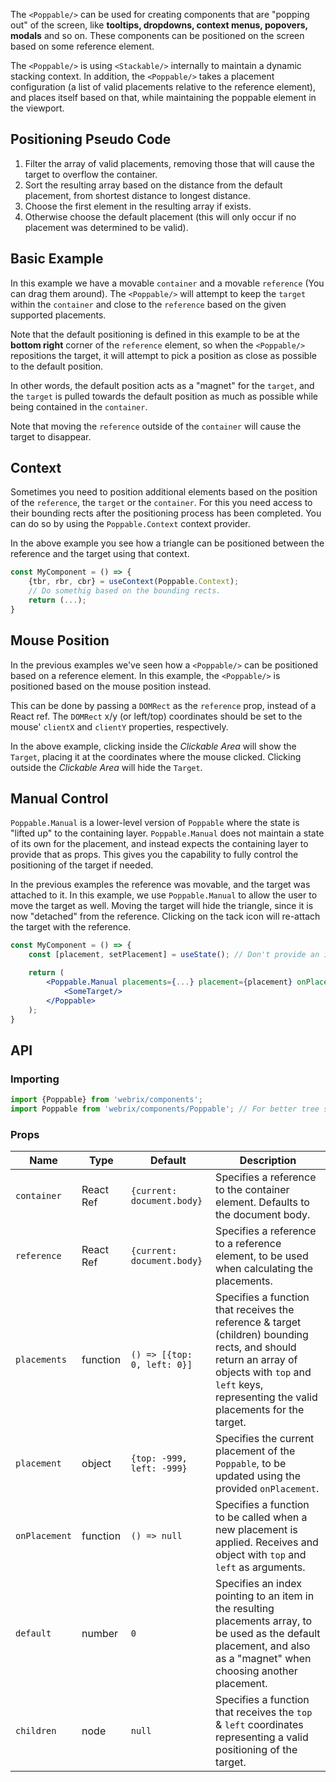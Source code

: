 
The `<Poppable/>` can be used for creating components that are "popping out" of the screen,
like **tooltips, dropdowns, context menus, popovers, modals** and so on.
These components can be positioned on the screen based on some reference element.

The `<Poppable/>` is using `<Stackable/>` internally to maintain a dynamic stacking context.
In addition, the `<Poppable/>` takes a placement configuration (a list of valid placements relative
to the reference element), and places itself based on that, while maintaining the poppable element
in the viewport.

## Positioning Pseudo Code

 1. Filter the array of valid placements, removing those that will cause the target to overflow the container.
 1. Sort the resulting array based on the distance from the default placement, from shortest distance to longest distance.
 1. Choose the first element in the resulting array if exists.
 1. Otherwise choose the default placement (this will only occur if no placement was determined to be valid).

## Basic Example

<Example file='components/poppable/BasicExample' height={400}/>

In this example we have a movable `container` and a movable `reference` (You can drag them around).
The `<Poppable/>` will attempt to keep the `target` within the `container` and close to the `reference`
based on the given supported placements.

Note that the default positioning is defined in this example to be at the **bottom right**
corner of the `reference` element, so when the `<Poppable/>` repositions the target, it
will attempt to pick a position as close as possible to the default position.

In other words, the default position acts as a "magnet" for the `target`, and the `target`
is pulled towards the default position as much as possible while being contained in the `container`.

Note that moving the `reference` outside of the `container` will cause the target to disappear.

## Context

<Example file='components/poppable/Context' height={300}/>

Sometimes you need to position additional elements based on the position of the `reference`, the `target` or the `container`.
For this you need access to their bounding rects after the positioning process has been completed.
You can do so by using the `Poppable.Context` context provider.

In the above example you see how a triangle can be positioned between the reference and the target using that context.

```jsx
const MyComponent = () => {
    {tbr, rbr, cbr} = useContext(Poppable.Context);
    // Do somethig based on the bounding rects.
    return (...);
}
```

## Mouse Position

<Example file='components/poppable/MousePosition' height={300}/>

In the previous examples we've seen how a `<Poppable/>` can be positioned based on a reference element.
In this example, the `<Poppable/>` is positioned based on the mouse position instead.

This can be done by passing a `DOMRect` as the `reference` prop, instead of a React ref.
The `DOMRect` x/y (or left/top) coordinates should be set to the mouse' `clientX` and `clientY` properties, respectively.

In the above example, clicking inside the *Clickable Area* will show the `Target`, placing it
at the coordinates where the mouse clicked. Clicking outside the *Clickable Area* will hide the `Target`.

## Manual Control

<Example file='components/poppable/ManualControl' height={300}/>

`Poppable.Manual` is a lower-level version of `Poppable` where the state is "lifted up" to the containing
layer. `Poppable.Manual` does not maintain a state of its own for the placement, and instead expects the containing layer
to provide that as props. This gives you the capability to fully control the positioning of the
target if needed.

In the previous examples the reference was movable, and the target was attached to it.
In this example, we use `Poppable.Manual` to allow the user to move the target as well.
Moving the target will hide the triangle, since it is now "detached" from the reference.
Clicking on the tack icon will re-attach the target with the reference.

```jsx
const MyComponent = () => {
    const [placement, setPlacement] = useState(); // Don't provide an initial state to allow the popover to use its own defaul state.

    return (
        <Poppable.Manual placements={...} placement={placement} onPlacement={setPlacement}>
            <SomeTarget/>
        </Poppable>
    );
}
```

## API

### Importing

```jsx
import {Poppable} from 'webrix/components';
import Poppable from 'webrix/components/Poppable'; // For better tree shaking
```

### Props

Name|Type|Default|Description
---|---|---|---
`container`|React Ref|`{current: document.body}`|Specifies a reference to the container element. Defaults to the document body.
`reference`|React Ref|`{current: document.body}`|Specifies a reference to a reference element, to be used when calculating the placements.
`placements`|function|`() => [{top: 0, left: 0}]`|Specifies a function that receives the reference & target (children) bounding rects, and should return an array of objects with `top` and `left` keys, representing the valid placements for the target.
`placement`|object|`{top: -999, left: -999}`|Specifies the current placement of the `Poppable`, to be updated using the provided `onPlacement`.
`onPlacement`|function|`() => null`|Specifies a function to be called when a new placement is applied. Receives and object with `top` and `left` as arguments.
`default`|number|`0`|Specifies an index pointing to an item in the resulting placements array, to be used as the default placement, and also as a "magnet" when choosing another placement.
`children`|node|`null`|Specifies a function that receives the `top` & `left` coordinates representing a valid positioning of the target.
